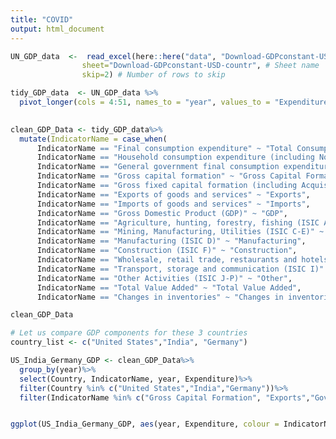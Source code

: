 ```yaml
---
title: "COVID"
output: html_document
---
```


```r

UN_GDP_data  <-  read_excel(here::here("data", "Download-GDPconstant-USD-countries.xls"), # Excel filename
                sheet="Download-GDPconstant-USD-countr", # Sheet name
                skip=2) # Number of rows to skip

tidy_GDP_data  <- UN_GDP_data %>%
  pivot_longer(cols = 4:51, names_to = "year", values_to = "Expenditure") %>%mutate(Expenditure = Expenditure/(10^9))
  

clean_GDP_Data <- tidy_GDP_data%>%
  mutate(IndicatorName = case_when(
      IndicatorName == "Final consumption expenditure" ~ "Total Consumption", 
      IndicatorName == "Household consumption expenditure (including Non-profit institutions serving households)" ~ "Household Consumption", 
      IndicatorName == "General government final consumption expenditure" ~ "Gov Consumption", 
      IndicatorName == "Gross capital formation" ~ "Gross Capital Formation",   
      IndicatorName == "Gross fixed capital formation (including Acquisitions less disposals of valuables)" ~ "Gross Capital", 
      IndicatorName == "Exports of goods and services" ~ "Exports", 
      IndicatorName == "Imports of goods and services" ~ "Imports", 
      IndicatorName == "Gross Domestic Product (GDP)" ~ "GDP", 
      IndicatorName == "Agriculture, hunting, forestry, fishing (ISIC A-B)" ~ "Ag/Hunt/Forest/Fish", 
      IndicatorName == "Mining, Manufacturing, Utilities (ISIC C-E)" ~ "Min/Manu/Utility",
      IndicatorName == "Manufacturing (ISIC D)" ~ "Manufacturing",
      IndicatorName == "Construction (ISIC F)" ~ "Construction",
      IndicatorName == "Wholesale, retail trade, restaurants and hotels (ISIC G-H)" ~ "Wholesale/Retail/Hospitality",
      IndicatorName == "Transport, storage and communication (ISIC I)" ~ "Transport/Comm/Storage",
      IndicatorName == "Other Activities (ISIC J-P)" ~ "Other",
      IndicatorName == "Total Value Added" ~ "Total Value Added",
      IndicatorName == "Changes in inventories" ~ "Changes in inventories"))

clean_GDP_Data

# Let us compare GDP components for these 3 countries
country_list <- c("United States","India", "Germany")

US_India_Germany_GDP <- clean_GDP_Data%>%
  group_by(year)%>%
  select(Country, IndicatorName, year, Expenditure)%>%
  filter(Country %in% c("United States","India","Germany"))%>%
  filter(IndicatorName %in% c("Gross Capital Formation", "Exports","Gov Consumption", "Household Consumption", "Imports" ))


ggplot(US_India_Germany_GDP, aes(year, Expenditure, colour = IndicatorName, group = IndicatorName)) + geom_line() + labs (title = "GDP components over time", subtitle = "In constant 2010 USD", y = "Billions US$", x = "") + theme_bw(base_size = 10) + scale_x_discrete(breaks = c(1970, 1980, 1990, 2000, 2010)) + facet_wrap(~Country) + guides(color=guide_legend("Components of GDP")) + theme(axis.text.x = element_text(size = 6))

```


